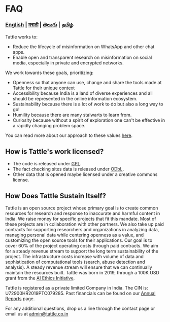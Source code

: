 # FAQ

### [English](/faq) | [मराठी](/lang/marathi/faq_marathi) | [తెలుగు](/lang/telugu/faq_telugu) | [தமிழ்](/lang/tamil/faq_tamil)

Tattle works to:

- Reduce the lifecycle of misinformation on WhatsApp and other chat apps.
- Enable open and transparent research on misinformation on social media, especially in private and encrypted networks.

We work towards these goals, prioritizing:

- Openness so that anyone can use, change and share the tools made at Tattle for their unique context
- Accessibility because India is a land of diverse experiences and all should be represented in the online information ecosystem.
- Sustainability because there is a lot of work to do but also a long way to go!
- Humility because there are many stalwarts to learn from.
- Curiosity because without a spirit of exploration one can't be effective in a rapidly changing problem space.

You can read more about our approach to these values [here](https://tattle.co.in/blog/2019-06-29-shubhaarmbh).

## How is Tattle's work licensed?

- The code is released under [GPL](https://www.gnu.org/licenses/gpl-3.0.en.html).
- The fact checking sites data is released under [ODbL](https://opendatacommons.org/licenses/odbl/).
- Other data that is opened maybe licensed under a creative commons license.

## How Does Tattle Sustain Itself?

Tattle is an open source project whose primary goal is to create common resources for research and response to inaccurate and harmful content in India.  We raise money for specific projects that fit this mandate. Most of these projects are in collaboration with other partners. 
We also take up paid contracts for supporting researchers and organizations in analyzing data, managing personal data while centering openness as a value, and customizing the open source tools for their applications. Our goal is to cover 60% of the project operating costs through paid contracts. We aim for a steady revenue stream to support the long term sustainability of the project. The infrastructure costs increase with volume of data and sophistication of computational tools (search, abuse detection and analysis). A steady revenue stream will ensure that we can continually maintain the resources built. 
Tattle was born in 2019, through a 100K USD grant from the [AI Ethics Initiative](https://aiethicsinitiative.org/news/2019/3/12/announcing-the-winners-of-the-ai-and-the-news-open-challenge).


Tattle is registered as a private limited Company in India. The CIN is: U72900HR2019PTC079285. Past financials can be found on our [Annual Reports](https://tattle.co.in/report/) page.

For any additional questions, drop us a line through the contact page or email us at admin@tattle.co.in
